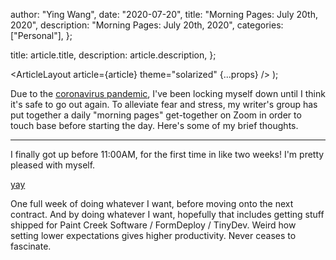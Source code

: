
  author: "Ying Wang",
  date: "2020-07-20",
  title: "Morning Pages: July 20th, 2020",
  description: "Morning Pages: July 20th, 2020",
  categories: ["Personal"],
};

  title: article.title,
  description: article.description,
};

  <ArticleLayout article={article} theme="solarized" {...props} />
);

Due to the [coronavirus
pandemic](https://en.wikipedia.org/wiki/2019-20_coronavirus_pandemic), I've been
locking myself down until I think it's safe to go out again. To alleviate fear
and stress, my writer's group has put together a daily "morning pages"
get-together on Zoom in order to touch base before starting the day. Here's some
of my brief thoughts.

---

I finally got up before 11:00AM, for the first time in like two weeks! I'm
pretty pleased with myself.

[yay](/img/posts/2020/07/20/morning_pages.png)

One full week of doing whatever I want, before moving onto the next contract.
And by doing whatever I want, hopefully that includes getting stuff shipped for
Paint Creek Software / FormDeploy / TinyDev. Weird how setting lower
expectations gives higher productivity. Never ceases to fascinate.
